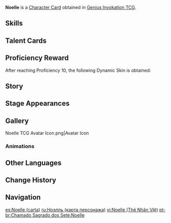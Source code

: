 {{About|the [[Character Card]]|the [[Playable Character]]|Noelle}}
{{Genius Invokation TCG Infobox
|title       = Noelle
|id          = 001602
|image       = Noelle Character Card.png
|type        = Character Card
|health      = 12
|element     = Geo
|faction     = Mondstadt
|weapon      = Claymore
|source1     = Achieve victory in [[Genius Invokation TCG/Stage/Noelle/Friendly Fracas|Friendly Fracas (Noelle)]]
|features  = Noelle;Favonius Greatsword
}}
'''Noelle''' is a [[Character Card]] obtained in [[Genius Invokation TCG]].

==Skills==
{{Genius Invokation TCG Skills Table}}

==Talent Cards==
{{Genius Invokation TCG Talent Cards Table}}

==Proficiency Reward==
After reaching Proficiency 10, the following Dynamic Skin is obtained:<br>{{TCG Card|I Got Your Back|1|golden=1|caption=1}}

==Story==
{{Description|You can leave arranging the table to her &mdash; really, you can.|title="Chivalric Blossom" Noelle}}

==Stage Appearances==
{{Genius Invokation TCG Stage Appearances}}

==Gallery==
<gallery>
Noelle TCG Avatar Icon.png|Avatar Icon
</gallery>

===Animations===
{{Preview
|size     = 200px
|file1    = Noelle Dynamic Skin
|caption  = Dynamic Skin Idle Animation
}}

==Other Languages==
{{Other Languages|Transclude=Noelle}}

==Change History==
{{Change History|3.3}}

==Navigation==
{{Genius Invokation TCG Navbox|Character Card Obtainable}}

[[es:Noelle (carta)]]
[[ru:Ноэлль (карта персонажа)]]
[[vi:Noelle (Thẻ Nhân Vật)]]
[[pt-br:Chamado Sagrado dos Sete:Noelle]]
